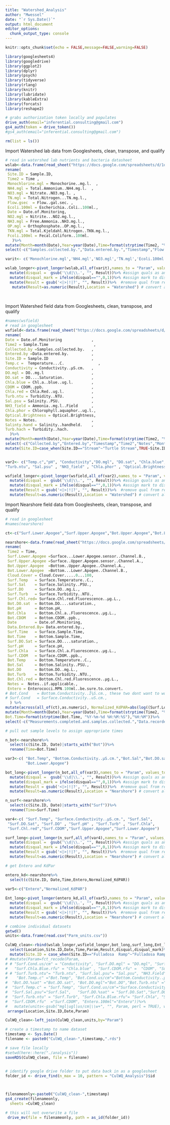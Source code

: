 ```yaml
---
title: "Watershed_Analysis"
author: "Mwessel"
date: "`r Sys.Date()`"
output: html_document
editor_options: 
  chunk_output_type: console
---
```


```r
knitr::opts_chunk$set(echo = FALSE,message=FALSE,warning=FALSE)

library(googlesheets4)
library(googledrive)
library(ggplot2)
library(dplyr)
library(psych)
library(tidyverse)
library(rlang)
library(knitr)
library(lubridate)
library(kableExtra)
library(forcats)
library(reshape2)

# grabs authorization token locally and populates
drive_auth(email="inferential.consulting@gmail.com")
gs4_auth(token = drive_token())
#gs4_auth(email="inferential.consulting@gmail.com")

rm(list = ls())

```

Import Watershed lab data from Googlesheets, clean, transpose, and qualify

```r

# read in watershed lab nutrients and bacteria datasheet 
wslab<-data.frame(read_sheet("https://docs.google.com/spreadsheets/d/1qWWiaY-w2_Z-NJINq-mnOCpXk_fTmuQxA0sgXArYbgg/edit?usp=sharing"))%>%  # col_types = 'cDccccccccccccccccc' c=character D=Date, 
rename(
 Site.ID = Sample.ID,  
 Time2 = Time , 
 Monochlorine.mgl = Monochorine..mg.l.  ,        
 NH4.mgl = Total.Ammonium..NH4.mg.l.  ,          
 NO3.mgl = Nitrate..NO3.mg.l. ,                  
 TN.mgl = Total.Nitrogen...TN.mg.l.,             
 Flow.gsec  = Flow..gal.sec. ,                   
 Ecoli.100ml = Escherichia..Coli..100ml.,        
 Date = Date.of.Monitoring,                      
 NO2.mgl = Nitrite...NO2.mg.l.,                  
 NH3.mgl = Free.Ammonia..NH3.mg.l.,              
 OP.mgl = Orthophosphate..OP.mg.l.,              
 TKN.mgl = Total.Kjeldahl.Nitrogen..TKN.mg.l.,   
 Fcoli.100ml = Fecal.Coliform..100ml.
   )%>%
mutate(Month=month(Date),Year=year(Date),Time=format(strptime(Time2, "%Y-%m-%d %H:%M:%S"),"%H:%M"))%>%
select(-c("Samples.collected.by.","Data.entered.by.","Timestamp","Flow.gsec","Notes.","Month","Year","Time2"))

varit<- c('Monochlorine.mgl','NH4.mgl','NO3.mgl','TN.mgl','Ecoli.100ml','NO2.mgl','NH3.mgl','OP.mgl','TKN.mgl','Fcoli.100ml', 'Ecoli.100ml')

wslab_longer<-pivot_longer(wslab,all_of(varit),names_to = "Param", values_to = "Result",values_transform=list(Result=as.character))%>%
  mutate(disqual =  gsub('\\d|\\.', "", Result))%>% #assign quals as any non digit using regex 
  mutate(disqual_mark = ifelse(disqual=="",0,1))%>% #assign mark to discard quals
  mutate(Result = gsub('<|>|!|?', "", Result))%>%  #remove qual from result 
   mutate(Result=as.numeric(Result),Location = "Watershed") # convert all values to numeric field 
  
 
```


Import Watershed field data from Googlesheets, clean, transpose, and qualify
```r
#names(wsfield)
# read in googlesheet
wsfield<-data.frame(read_sheet("https://docs.google.com/spreadsheets/d/1QA9c1yXKe87fepSy2IrKXdG5lwptLW3lu7fKk-ahDsc/edit?usp=sharing"))%>%
rename(
Date = Date.of.Monitoring             ,
Time2 = Sample.Time                    ,
Collected.by =Samples.collected.by.   ,
Entered.by =Data.entered.by.          ,
Site.ID = Sample.ID                   ,
Temp.c =  Temperature...C.               ,
Conductivity = Conductivity..μS.cm.   ,
DO.mgl = DO..mg.l                     ,
DO.sat = DO....Saturation.            ,
Chla.blue = Chl.a..blue..ug.l.        ,
CDOM = CDOM..ppb.                     ,
Chla.red = Chla.Red..ug.l.            ,
Turb.ntu = Turbidity..NTU.            ,
Sal.psu = Salinity..PSU.              ,
NH3_field = Ammonia..mg.l..Field      ,
Chla.phor = Chlorophyll.aquaphor..ug.l.,
Optical.Brightness = Optical.Brightness,
Notes = Notes.                        ,
Salinty.hand = Salinity..handheld.    ,
Turb.hach = Turbidity..hach.
  )%>%
mutate(Month=month(Date),Year=year(Date),Time=format(strptime(Time2, "%Y-%m-%d %H:%M:%S"),"%H:%M"))%>%
select(-c("Collected.by","Entered.by","Timestamp","Time2","Notes","Month","Year"))%>%
mutate(Site.ID=case_when(Site.ID=="Stream"~"Turtle Stream",TRUE~Site.ID))  


var2<- c("Temp.c","pH", "Conductivity","DO.mgl", "DO.sat", "Chla.blue", "CDOM" , "Chla.red",      
"Turb.ntu", "Sal.psu" , "NH3_field" , "Chla.phor" , "Optical.Brightness"  , "Salinty.hand", "Turb.hach" )              

wsfield_longer<-pivot_longer(wsfield,all_of(var2),names_to = "Param", values_to = "Result",values_transform=list(Result=as.character))%>%
  mutate(disqual =  gsub('\\d|\\.', "", Result))%>% #assign quals as any non digit using regex 
  mutate(disqual_mark = ifelse(disqual=="",0,1))%>% #assign mark to discard quals
  mutate(Result = gsub('<|>|!|?', "", Result))%>%  #remove qual from result
  mutate(Result=as.numeric(Result),Location = "Watershed") # convert all values to numeric field

```

Import Nearshore field data from Googlesheets, clean, transpose, and qualify

```r
# read in googlesheet
#names(nearshore)

ct<-c("Surf.Lower.Apogee","Surf.Upper.Apogee","Bot.Upper.Apogee","Bot.Lower.Apogee")

nearshore<-data.frame(read_sheet("https://docs.google.com/spreadsheets/d/1O3O3QfYCOVuQg-1aztPyQRtN_W9uO2i4yToqhNFGZ1Y/edit?usp=sharing"))%>%
rename(
 Time2 = Time,
 Surf.Lower.Apogee =Surface...Lower.Apogee.sensor..Channel.B.,
 Surf.Upper.Apogee =Surface..Upper.Apogee.sensor..Channel.A.,
 Bot.Upper.Apogee  =Bottom..Upper.Apogee..Channel.A.,
 Bot.Lower.Apogee  =Bottom...Lower.Apogee..Channel.B.,
 Cloud.Cover = Cloud.Cover.....0...100,
 Surf.Temp   = Surface.Temperature..C.,
 Surf.Sal    = Surface.Salinity..PSU.,
 Surf.DO     = Surface.DO..mg.L.,
 Surf.Turb   = Surface.Turbidity..NTU.,
 Surf.Chl.red= Surface.Chl.red.Fluorescence..µg.L.,
 Bot.DO.sat  = Bottom.DO....saturation.,
 Bot.pH      = Bottom.pH,
 Bot.Chla    = Bottom.Chl.a..Fluorescence..µg.L.,
 Bot.CDOM    = Bottom.CDOM..ppb.,
 Date        = Date.of.Monitoring,
 Data.Entered.By= Data.entered.by.,
 Surf.Time   = Surface.Sample.Time,
 Bot.Time    = Bottom.Sample.Time,
 Surf.DO.Sat = Surface.DO....saturation.,
 Surf.pH     = Surface.pH,
 Surf.Chla   = Surface.Chl.a.Fluorescence..µg.L.,
 Surf.CDOM   = Surface.CDOM..ppb.,
 Bot.Temp    = Bottom.Temperature..C.,
 Bot.Sal     = Bottom.Salinity..PSU.,
 Bot.DO      = Bottom.DO..mg.L.,
 Bot.Turb    = Bottom.Turbidity..NTU.,
 Bot.Chl.red = Bottom.Chl.red.Fluorescence..µg.L.,
 Notes =  Notes..if.applicable.,
 Entero = Enterococci.MPN.100ml..be.sure.to.convert.
# Bot.Cond    = Bottom.Conductivity..Î¼S.cm., these two dont want to work
# Surf.Cond   = Surface.Conductivity..uS.cm.,
  ) %>%
mutate(across(all_of(ct),as.numeric), Normalized_KdPAR=abs(log((Surf.Lower.Apogee/Surf.Upper.Apogee)/(Bot.Lower.Apogee/Bot.Upper.Apogee))))%>%
mutate(Month=month(Date),Year=year(Date),Time=format(strptime(Time2, "%Y-%m-%d %H:%M:%S"),"%H:%M"), Surf.Time=format(strptime(Surf.Time, "%Y-%m-%d %H:%M:%S"),"%H:%M"),
Bot.Time=format(strptime(Bot.Time, "%Y-%m-%d %H:%M:%S"),"%H:%M"))%>%  
select(-c("Measurements.completed.and.samples.collected.","Data.recorded.by.","Data.Entered.By","Sea.State","Wind.Speed" ,"Wind.Direction","Timestamp","Cloud.Cover","Notes","Month","Year","Time2")) 

# pull out sample levels to assign appropriate times

n_bot<-nearshore%>%
  select(c(Site.ID, Date)|starts_with("Bot"))%>%
  rename(Time=Bot.Time)

var3<-c( "Bot.Temp", "Bottom.Conductivity..μS.cm.","Bot.Sal","Bot.DO.sat", "Bot.DO",                    "Bot.pH","Bot.Turb","Bot.Chla","Bot.Chl.red","Bot.CDOM","Bot.Upper.Apogee",       
         "Bot.Lower.Apogee")

bot_long<-pivot_longer(n_bot,all_of(var3),names_to = "Param", values_to = "Result",values_transform=list(Result=as.character))%>%
  mutate(disqual =  gsub('\\d|\\.', "", Result))%>% #assign quals as any non digit using regex 
  mutate(disqual_mark = ifelse(disqual=="",0,1))%>% #assign mark to discard quals
  mutate(Result = gsub('<|>|!|?', "", Result))%>%  #remove qual from result
  mutate(Result=as.numeric(Result),Location = "Nearshore") # convert all values to numeric field

n_surf<-nearshore%>%
  select(c(Site.ID, Date)|starts_with("Surf"))%>%
  rename(Time=Surf.Time)

var4<-c( "Surf.Temp", "Surface.Conductivity..μS.cm.", "Surf.Sal",                    
 "Surf.DO.Sat", "Surf.DO" , "Surf.pH" , "Surf.Turb" , "Surf.Chla",
 "Surf.Chl.red","Surf.CDOM","Surf.Upper.Apogee","Surf.Lower.Apogee")

surf_long<-pivot_longer(n_surf,all_of(var4),names_to = "Param", values_to = "Result",values_transform=list(Result=as.character))%>%
  mutate(disqual =  gsub('\\d|\\.', "", Result))%>% #assign quals as any non digit using regex 
  mutate(disqual_mark = ifelse(disqual=="",0,1))%>% #assign mark to discard quals
  mutate(Result = gsub('<|>|!|?', "", Result))%>%  #remove qual from result
  mutate(Result=as.numeric(Result),Location = "Nearshore") # convert all values to numeric field

# get Entero and KdPar

entero_kd<-nearshore%>%
  select(c(Site.ID, Date,Time,Entero,Normalized_KdPAR))

var5<-c("Entero","Normalized_KdPAR")
 
Ent_long<-pivot_longer(entero_kd,all_of(var5),names_to = "Param", values_to = "Result",values_transform=list(Result=as.character))%>%
  mutate(disqual =  gsub('\\d|\\.', "", Result))%>% #assign quals as any non digit using regex 
  mutate(disqual_mark = ifelse(disqual=="",0,1))%>% #assign mark to discard quals
  mutate(Result = gsub('<|>|!|?', "", Result))%>%  #remove qual from result
  mutate(Result=as.numeric(Result),Location = "Nearshore") # convert all values to numeric field

```


```r
# combine individual datasets
getwd()
units<-data.frame(read.csv("Parm_units.csv"))

CulWQ_clean<-rbind(wslab_longer,wsfield_longer,bot_long,surf_long,Ent_long)%>%
  select(Location,Site.ID,Date,Time,Param,Result,disqual,disqual_mark)%>%
  mutate(Site.ID = case_when(Site.ID=="Fulladosa  Ramp"~"Fulladosa Ramp",TRUE~Site.ID))%>%
# #mutate(Param=fct_recode(Param, 
# # "Surf.Cond.us/cm" = "Conductivity", "Surf.DO.mgl" = "DO.mgl", "Surf.DO.%sat"= "DO.sat",                    
#   "Surf.Chla.Blue.rfu" = "Chla.blue" , "Surf.CDOM.rfu" =  "CDOM", "Surf.Chla.Red.rfu" = "Chla.red",    
# # "Surf.Turb.ntu"= "Turb.ntu", "Surf.Sal.psu"= "Sal.psu", "NH3.Field" ="NH3_field",      
#    "Bot.Temp.c" ="Bot.Temp", "Bot.Cond.us/cm"="Bottom.Conductivity..μS.cm.", "Bot.Sal.psu"= "Bot.Sal",
#  "Bot.DO.%sat" ="Bot.DO.sat", "Bot.DO.mgl"="Bot.DO","Bot.Turb.ntu" ="Bot.Turb",        "Bot.Chla.Blue.rfu"="Bot.Chla",     #"Bot.Chla.Red.rfu" = "Bot.Chl.red", "Bot.CDOM.rfu" = "Bot.CDOM",
#  "Surf.Temp.c" = "Surf.Temp", "Surf.Cond.us/cm"="Surface.Conductivity..μS.cm.",
#  "Surf.Sal.psu"="Surf.Sal",   "Surf.DO.%sat" = "Surf.DO.Sat","Surf.DO.mgl" = "Surf.DO",
#  "Surf.Turb.ntu" = "Surf.Turb", "Surf.Chla.Blue.rfu"= "Surf.Chla", "Surf.Chla.Red.rfu"= "Surf.Chl.red",
#  "Surf.CDOM.rfu"  ="Surf.CDOM", "Entero.100ml"="Entero"))%>%  
#   mutate(units<-gsub("mgl|ugl|us/cm|\\w+", "", Param, perl = TRUE), whitespace = ",\\s*")%>%
 arrange(Location,Site.ID,Date,Param) 

CulWQ_clean<-left_join(CulWQ_clean,units,by="Param")

# create a timestamp to name dataset
timestamp <- Sys.Date()
filename <- paste0("CulWQ_clean-",timestamp,".rds")

# save file locally 
#setwd(here::here("./analysis"))
saveRDS(CulWQ_clean, file = filename)

 
# identify google drive folder to put data back in as a googlesheet
folder_id <- drive_find(n_max = 10, pattern = "CulWQ_Analysis")$id



filenameonly<-paste0("CulWQ_clean-",timestamp)
gs4_create(filenameonly,
  sheets =CulWQ_clean)

# this will not overwrite a file
 drive_mv(file = filenameonly, path = as_id(folder_id))

```








